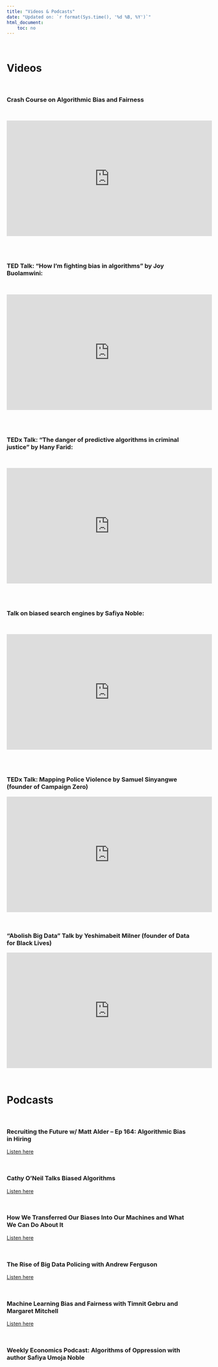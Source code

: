 ```yaml
---
title: "Videos & Podcasts"
date: "Updated on: `r format(Sys.time(), '%d %B, %Y')`"
html_document:
    toc: no
---
```


$~$

# Videos

$~$

### Crash Course on Algorithmic Bias and Fairness

$~$

<iframe src="https://www.youtube.com/embed/gV0_raKR2UQ" 
        allowfullscreen="allowfullscreen"
        mozallowfullscreen="mozallowfullscreen" 
        msallowfullscreen="msallowfullscreen" 
        oallowfullscreen="oallowfullscreen" 
        webkitallowfullscreen="webkitallowfullscreen"
        frameborder="0" 
        allow="accelerometer; autoplay; encrypted-media;     
        gyroscope; picture-in-picture"
        width="560" height="315"> </iframe> 


\
$~$


### TED Talk: “How I’m fighting bias in algorithms” by Joy Buolamwini:

$~$

<iframe src="https://www.youtube.com/embed/UG_X_7g63rY" allowfullscreen="allowfullscreen"
        mozallowfullscreen="mozallowfullscreen" 
        msallowfullscreen="msallowfullscreen" 
        oallowfullscreen="oallowfullscreen" 
        webkitallowfullscreen="webkitallowfullscreen"
        frameborder="0" 
        allow="accelerometer; autoplay; encrypted-media;     
        gyroscope; picture-in-picture"
        width="560" height="315"> </iframe> 


\
$~$



### TEDx Talk: “The danger of predictive algorithms in criminal justice” by Hany Farid:

$~$


<iframe src="https://www.youtube.com/embed/p-82YeUPQh0" allowfullscreen="allowfullscreen"
        mozallowfullscreen="mozallowfullscreen" 
        msallowfullscreen="msallowfullscreen" 
        oallowfullscreen="oallowfullscreen" 
        webkitallowfullscreen="webkitallowfullscreen"
        frameborder="0" 
        allow="accelerometer; autoplay; encrypted-media;     
        gyroscope; picture-in-picture"
        width="560" height="315"> </iframe> 


\
$~$


### Talk on biased search engines by Safiya Noble:


$~$

<iframe src="https://www.youtube.com/embed/iRVZozEEWlE" allowfullscreen="allowfullscreen"
        mozallowfullscreen="mozallowfullscreen" 
        msallowfullscreen="msallowfullscreen" 
        oallowfullscreen="oallowfullscreen" 
        webkitallowfullscreen="webkitallowfullscreen"
        frameborder="0" 
        allow="accelerometer; autoplay; encrypted-media;     
        gyroscope; picture-in-picture"
        width="560" height="315"> </iframe> 
        

\
$~$

### TEDx Talk: Mapping Police Violence by Samuel Sinyangwe (founder of Campaign Zero)

<iframe src="https://www.youtube.com/embed/zVzGrj8HtcY" allowfullscreen="allowfullscreen"
        mozallowfullscreen="mozallowfullscreen" 
        msallowfullscreen="msallowfullscreen" 
        oallowfullscreen="oallowfullscreen" 
        webkitallowfullscreen="webkitallowfullscreen"
        frameborder="0" 
        allow="accelerometer; autoplay; encrypted-media;         gyroscope; picture-in-picture"
        width="560" height="315"> </iframe> 



$~$

### "Abolish Big Data" Talk by Yeshimabeit Milner (founder of Data for Black Lives)

<iframe src="https://www.youtube.com/embed/wR5i6qXJH4o" allowfullscreen="allowfullscreen"
        mozallowfullscreen="mozallowfullscreen" 
        msallowfullscreen="msallowfullscreen" 
        oallowfullscreen="oallowfullscreen" 
        webkitallowfullscreen="webkitallowfullscreen"
        frameborder="0" 
        allow="accelerometer; autoplay; encrypted-media;         gyroscope; picture-in-picture"
        width="560" height="315"> </iframe> 



$~$

# Podcasts

$~$

### Recruiting the Future w/ Matt Alder -- Ep 164: Algorithmic Bias in Hiring

[Listen here](https://recruitingfuture.com/2019/01/ep-164-algorithmic-bias-in-hiring/)

$~$

### Cathy O'Neil Talks Biased Algorithms

[Listen here](https://www.wnycstudios.org/podcasts/otm/segments/biased-algorithms-biased-world)

$~$

### How We Transferred Our Biases Into Our Machines and What We Can Do About It

[Listen here](https://w.soundcloud.com/player/?url=https%3A//api.soundcloud.com/tracks/358297613&color=ff5500)

$~$

### The Rise of Big Data Policing with Andrew Ferguson

[Listen here](https://w.soundcloud.com/player/?url=https%3A//api.soundcloud.com/tracks/369016508&color=%23ff5500&auto_play=false&hide_related=false&show_comments=true&show_user=true&show_reposts=false&show_teaser=true&visual=true)

$~$

### Machine Learning Bias and Fairness with Timnit Gebru and Margaret Mitchell

[Listen here](https://www.gcppodcast.com/post/episode-114-machine-learning-bias-and-fairness-with-timnit-gebru-and-margaret-mitchell/)

$~$

### Weekly Economics Podcast: Algorithms of Oppression with author Safiya Umoja Noble

$~$

### 


